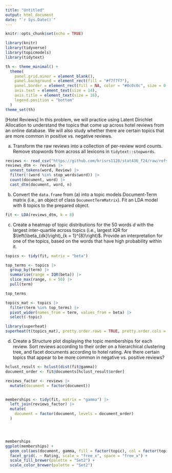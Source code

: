 ```yaml
---
title: "Untitled"
output: html_document
date: "`r Sys.Date()`"
---
```


```r
knitr::opts_chunk$set(echo = TRUE)
```

```r
library(knitr)
library(tidyverse)
library(topicmodels)
library(tidytext)

th <- theme_minimal() + 
  theme(
    panel.grid.minor = element_blank(),
    panel.background = element_rect(fill = "#f7f7f7"),
    panel.border = element_rect(fill = NA, color = "#0c0c0c", size = 0.6),
    axis.text = element_text(size = 14),
    axis.title = element_text(size = 16),
    legend.position = "bottom"
  )
theme_set(th)
```

[Hotel Reviews] In this problem, we will practice using Latent Dirichlet
Allocation to understand the topics that come up across hotel reviews from an
online database. We will also study whether there are certain topics that are
more common in positive vs. negative reviews.

a. Transform the raw reviews into a collection of per-review word counts.
Remove stopwords from across all lexicons in `tidytext::stopwords`.

```r
reviews <- read_csv("https://github.com/krisrs1128/stat436_f24/raw/refs/heads/main/data/reviews.csv")
reviews_dtm <- reviews |>
  unnest_tokens(word, Review) |>
  filter(!(word %in% stop_words$word)) |>
  count(document, word) |>
  cast_dtm(document, word, n)
```
    
b. Convert the `data.frame` from (a) into a topic models Document-Term
matrix (i.e., an object of class `DocumentTermMatrix`). Fit an LDA model
with 8 topics to the prepared object.

```r
fit <- LDA(reviews_dtm, k = 8)
```

c. Create a heatmap of topic distributions for the 50 words $d$ with the
largest inter-quartile across topics (i.e., largest IQR for
$\left(\beta_{dk}\right)_{k = 1}^{8}\right)$. Provide an interpretation for
one of the topics, based on the words that have high probability within it.

```r
topics <- tidy(fit, matrix = "beta")

top_terms <- topics |>
  group_by(term) |>
  summarise(range = IQR(beta)) |>
  slice_max(range, n = 50) |>
  pull(term)

top_terms

topics_mat <- topics |>
  filter(term %in% top_terms) |>
  pivot_wider(names_from = term, values_from = beta) |>
  select(-topic)

library(superheat)
superheat(t(topics_mat), pretty.order.rows = TRUE, pretty.order.cols = TRUE)
```

d. Create a Structure plot displaying the topic memberships for each review.
Sort reviews according to their order on a hierarchical clustering tree, and
facet documents according to hotel rating. Are there certain topics that
appear to be more common in negative vs. positive reviews?

```r
hclust_result <- hclust(dist(fit@gamma))
document_order <- fit@documents[hclust_result$order]

reviews_factor <- reviews |>
  mutate(document = factor(document))


memberships <- tidy(fit, matrix = "gamma") |>
  left_join(reviews_factor) |>
  mutate(
    document = factor(document, levels = document_order)
  )




memberships
ggplot(memberships) +
  geom_col(aes(document, gamma, fill = factor(topic), col = factor(topic))) +
  facet_grid(. ~ Rating, scale = "free_x", space = "free_x") +
  scale_fill_brewer(palette = "Set2") +
  scale_color_brewer(palette = "Set2")
```